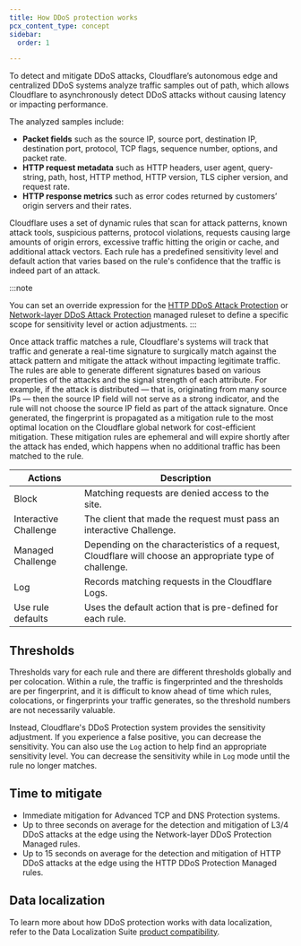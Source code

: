 ```yaml
---
title: How DDoS protection works
pcx_content_type: concept
sidebar:
  order: 1

---
```



To detect and mitigate <GlossaryTooltip term="distributed denial-of-service (DDoS) attack">DDoS attacks</GlossaryTooltip>, Cloudflare’s autonomous edge and centralized DDoS systems analyze traffic samples out of path, which allows Cloudflare to asynchronously detect DDoS attacks without causing latency or impacting performance.

The analyzed samples include:

- **Packet fields** such as the source IP, source port, destination IP, destination port, protocol, TCP flags, sequence number, options, and packet rate.
- **HTTP request metadata** such as HTTP headers, user agent, query-string, path, host, HTTP method, HTTP version, TLS cipher version, and request rate.
- **HTTP response metrics** such as error codes returned by customers’ origin servers and their rates.

Cloudflare uses a set of dynamic rules that scan for attack patterns, known attack tools, suspicious patterns, protocol violations, requests causing large amounts of origin errors, excessive traffic hitting the origin or cache, and additional attack vectors. Each rule has a predefined sensitivity level and default action that varies based on the rule's confidence that the traffic is indeed part of an attack.

:::note

You can set an override expression for the [HTTP DDoS Attack Protection](/ddos-protection/managed-rulesets/http/override-expressions/) or [Network-layer DDoS Attack Protection](/ddos-protection/managed-rulesets/network/override-expressions/) managed ruleset to define a specific scope for sensitivity level or action adjustments.
:::

Once attack traffic matches a rule, Cloudflare's systems will track that traffic and generate a real-time signature to surgically match against the attack pattern and mitigate the attack without impacting legitimate traffic. The rules are able to generate different signatures based on various properties of the attacks and the signal strength of each attribute. For example, if the attack is distributed — that is, originating from many source IPs — then the source IP field will not serve as a strong indicator, and the rule will not choose the source IP field as part of the attack signature. Once generated, the fingerprint is propagated as a mitigation rule to the most optimal location on the Cloudflare global network for cost-efficient mitigation. These mitigation rules are ephemeral and will expire shortly after the attack has ended, which happens when no additional traffic has been matched to the rule.

| Actions | Description |
| --- | --- |
| Block | Matching requests are denied access to the site. |
| Interactive Challenge | The client that made the request must pass an interactive Challenge. |
| Managed Challenge | Depending on the characteristics of a request, Cloudflare will choose an appropriate type of challenge. |
| Log | Records matching requests in the Cloudflare Logs. |
| Use rule defaults | Uses the default action that is pre-defined for each rule. | 

## Thresholds

Thresholds vary for each rule and there are different thresholds globally and per colocation. Within a rule, the traffic is fingerprinted and the thresholds are per fingerprint, and it is difficult to know ahead of time which rules, colocations, or fingerprints your traffic generates, so the threshold numbers are not necessarily valuable.

Instead, Cloudflare's DDoS Protection system provides the sensitivity adjustment. If you experience a false positive, you can decrease the sensitivity. You can also use the `Log` action to help find an appropriate sensitivity level. You can decrease the sensitivity while in `Log` mode until the rule no longer matches.

## Time to mitigate

- Immediate mitigation for Advanced TCP and DNS Protection systems.
- Up to three seconds on average for the detection and mitigation of L3/4 DDoS attacks at the edge using the Network-layer DDoS Protection Managed rules.
- Up to 15 seconds on average for the detection and mitigation of HTTP DDoS attacks at the edge using the HTTP DDoS Protection Managed rules.

## Data localization

To learn more about how DDoS protection works with data localization, refer to the Data Localization Suite [product compatibility](/data-localization/compatibility/).
